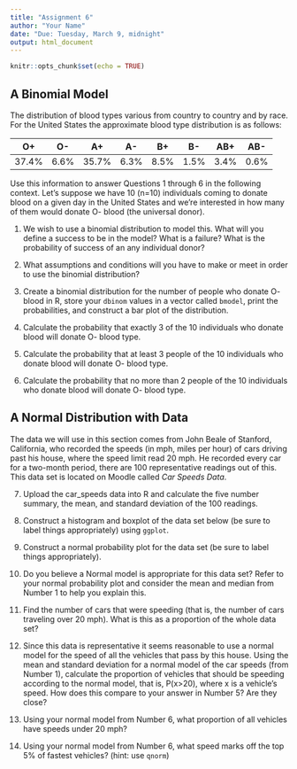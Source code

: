 ---
title: "Assignment 6"
author: "Your Name"
date: "Due: Tuesday, March 9, midnight"
output: html_document
---

```{r setup, include=FALSE}
knitr::opts_chunk$set(echo = TRUE)
```
 
## A Binomial Model

The distribution of blood types various from country to country and by race. For the United States the approximate blood type distribution is as follows:

|O+|	O-|	A+|	A-|	B+|	B-|	AB+|	AB-|
|--|--|--|--|--|--|--|--|
|37.4%	|6.6%|	35.7%|	6.3%|	8.5%|	1.5%|	3.4%|	0.6%|

Use this information to answer Questions 1 through 6 in the following context. Let’s suppose we have 10 (n=10) individuals coming to donate blood on a given day in the United States and we’re interested in how many of them would donate O- blood (the universal donor). 


1.	We wish to use a binomial distribution to model this. What will you define a success to be in the model? What is a failure? What is the probability of success of an any individual donor? 

2.	What assumptions and conditions will you have to make or meet in order to use the binomial distribution? 

3.	Create a binomial distribution for the number of people who donate O- blood in R, store your `dbinom` values in a vector called `bmodel`, print the probabilities, and construct a bar plot of the distribution. 

4.	Calculate the probability that exactly 3 of the 10 individuals who donate blood will donate O- blood type. 

5.	Calculate the probability that at least 3 people of the 10 individuals who donate blood will donate O- blood type. 

6.	Calculate the probability that no more than 2 people of the 10 individuals who donate blood will donate O- blood type. 

## A Normal Distribution with Data

The data we will use in this section comes from John Beale of Stanford, California, who recorded the speeds (in mph, miles per hour) of cars driving past his house, where the speed limit read 20 mph. He recorded every car for a two-month period, there are 100 representative readings out of this. This data set is located on Moodle called *Car Speeds Data*. 
	
7. Upload the car_speeds data into R and calculate the five number summary, the mean, and standard deviation of the 100 readings.

8.	Construct a histogram and boxplot of the data set below (be sure to label things appropriately) using `ggplot`. 

9.	Construct a normal probability plot for the data set (be sure to label things appropriately).

10.	Do you believe a Normal model is appropriate for this data set? Refer to your normal probability plot and consider the mean and median from Number 1 to help you explain this.

11.	Find the number of cars that were speeding (that is, the number of cars traveling over 20 mph). What is this as a proportion of the whole data set?

12.	Since this data is representative it seems reasonable to use a normal model for the speed of all the vehicles that pass by this house. Using the mean and standard deviation for a normal model of the car speeds (from Number 1), calculate the proportion of vehicles that should be speeding according to the normal model, that is, P(x>20), where x is a vehicle’s speed. How does this compare to your answer in Number 5? Are they close?

13.	Using your normal model from Number 6, what proportion of all vehicles have speeds under 20 mph?

14.	Using your normal model from Number 6, what speed marks off the top 5% of fastest vehicles? (hint: use `qnorm`)


